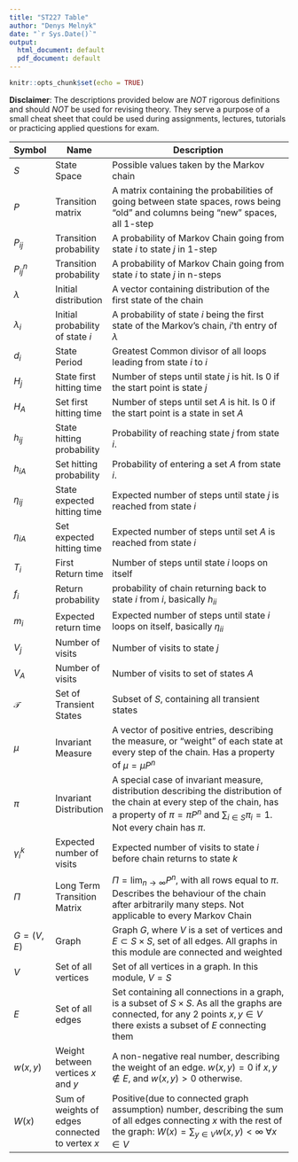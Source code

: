 ```yaml
---
title: "ST227 Table"
author: "Denys Melnyk"
date: "`r Sys.Date()`"
output:
  html_document: default
  pdf_document: default
---
```


```r
knitr::opts_chunk$set(echo = TRUE)
```

**Disclaimer**: The descriptions provided below are *NOT* rigorous definitions and should *NOT* be used for revising theory. They serve a purpose of a small cheat sheet that could be used during assignments, lectures, tutorials or practicing applied questions for exam. 


| Symbol | Name           | Description                                         |
|--------|----------------|-----------------------------------------------------|
| $S$ | State Space | Possible values taken by the Markov chain |
| $P$ | Transition matrix  | A matrix containing the probabilities of going between state spaces, rows being "old" and columns being "new" spaces, all 1-step |
| $P_{ij}$ | Transition probability | A probability of Markov Chain going from state $i$ to state $j$ in 1-step|
| $P_{ij}^n$ | Transition probability | A probability of Markov Chain going from state $i$ to state $j$ in n-steps|
| $\lambda$ | Initial distribution | A vector containing distribution of the first state of the chain |
| $\lambda_i$ | Initial probability of state $i$ | A probability of state $i$ being the first state of the Markov's chain, $i$'th entry of $\lambda$ |
| $d_i$ | State Period | Greatest Common divisor of all loops leading from state $i$ to $i$ |
| $H_j$ | State first hitting time | Number of steps until state $j$ is hit. Is 0 if the start point is state $j$ |
| $H_A$ | Set first hitting time | Number of steps until set $A$ is hit. Is 0 if the start point is a state in set $A$ |
| $h_{ij}$ | State hitting probability | Probability of reaching state $j$ from state $i$. |
| $h_{iA}$ | Set hitting probability | Probability of entering a set $A$ from state $i$. |
| $\eta_{ij}$ | State expected hitting time | Expected number of steps until state $j$ is reached from state $i$ |
| $\eta_{iA}$ | Set expected hitting time | Expected number of steps until set $A$ is reached from state $i$ |
| $T_i$ | First Return time | Number of steps until state $i$ loops on itself |
| $f_i$ | Return probability | probability of chain returning back to state $i$ from $i$, basically $h_{ii}$ |
| $m_i$ | Expected return time | Expected number of steps until state $i$ loops on itself, basically $\eta_{ii}$ | 
| $V_j$ | Number of visits | Number of visits to state $j$ |
| $V_A$ | Number of visits | Number of visits to set of states $A$ |
| $\mathcal{T}$| Set of Transient States | Subset of $S$, containing all transient states |
| $\mu$ | Invariant Measure | A vector of positive entries, describing the measure, or "weight" of each state at every step of the chain. Has a property of $\mu=\mu P^n$ |
| $\pi$ | Invariant Distribution | A special case of invariant measure, distribution describing the distribution of the chain at every step of the chain, has a property of $\pi=\pi P^n$ and $\sum_{i\in S}\pi_i=1$. Not every chain has $\pi$. |
| $\gamma_i^k$ | Expected number of visits | Expected number of visits to state $i$ before chain returns to state $k$|
| $\Pi$ | Long Term Transition Matrix | $\Pi = \lim_{{n \to \infty}} P^n$, with all rows equal to $\pi$. Describes the behaviour of the chain after arbitrarily many steps. Not applicable to every Markov Chain |
| $G=(V, E)$ | Graph | Graph $G$, where $V$ is a set of vertices and $E\subset S \times S$, set of all edges. All graphs in this module are connected and weighted |
| $V$ | Set of all vertices | Set of all vertices in a graph. In this module, $V=S$ |
| $E$ | Set of all edges | Set containing all connections in a graph, is a subset of $S\times S$. As all the graphs are connected, for any 2 points $x,y \in V$ there exists a subset of $E$ connecting them |
| $w(x,y)$ | Weight between vertices $x$ and $y$ | A non-negative real number, describing the weight of an edge. $w(x,y)=0$ if $x,y\notin E$, and $w(x,y)>0$ otherwise. |
| $W(x)$ | Sum of weights of edges connected to vertex $x$ | Positive(due to connected graph assumption) number, describing the sum of all edges connecting $x$ with the rest of the graph: $W(x)=\sum_{y \in V}w(x,y)<\infty$ $\forall x \in V$|


